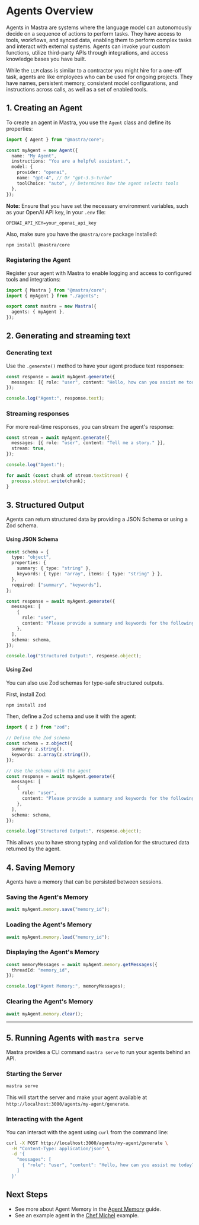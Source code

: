 # Agents Overview

Agents in Mastra are systems where the language model can autonomously decide on a sequence of actions to perform tasks. They have access to tools, workflows, and synced data, enabling them to perform complex tasks and interact with external systems. Agents can invoke your custom functions, utilize third-party APIs through integrations, and access knowledge bases you have built.

While the `LLM` class is similar to a contractor you might hire for a one-off task, agents are like employees who can be used for ongoing projects. They have names, persistent memory, consistent model configurations, and instructions across calls, as well as a set of enabled tools.

## 1. Creating an Agent

To create an agent in Mastra, you use the `Agent` class and define its properties:

```ts showLineNumbers filename="src/mastra/agents/index.ts" copy
import { Agent } from "@mastra/core";

const myAgent = new Agent({
  name: "My Agent",
  instructions: "You are a helpful assistant.",
  model: {
    provider: "openai",
    name: "gpt-4", // Or "gpt-3.5-turbo"
    toolChoice: "auto", // Determines how the agent selects tools
  },
});
```

**Note:** Ensure that you have set the necessary environment variables, such as your OpenAI API key, in your `.env` file:

```.env filename=".env" copy
OPENAI_API_KEY=your_openai_api_key
```

Also, make sure you have the `@mastra/core` package installed:

```bash npm2yarn copy
npm install @mastra/core
```

### Registering the Agent

Register your agent with Mastra to enable logging and access to configured tools and integrations:

```ts showLineNumbers filename="src/mastra/index.ts" lines={3, 8} copy
import { Mastra } from "@mastra/core";
import { myAgent } from "./agents";

export const mastra = new Mastra({
  agents: { myAgent },
});
```

## 2. Generating and streaming text

### Generating text

Use the `.generate()` method to have your agent produce text responses:

```ts showLineNumbers filename="src/mastra/index.ts" copy
const response = await myAgent.generate({
  messages: [{ role: "user", content: "Hello, how can you assist me today?" }],
});

console.log("Agent:", response.text);
```

### Streaming responses

For more real-time responses, you can stream the agent's response:

```ts showLineNumbers filename="src/mastra/index.ts" lines={6} copy
const stream = await myAgent.generate({
  messages: [{ role: "user", content: "Tell me a story." }],
  stream: true,
});

console.log("Agent:");

for await (const chunk of stream.textStream) {
  process.stdout.write(chunk);
}
```

## **3. Structured Output**

Agents can return structured data by providing a JSON Schema or using a Zod schema.

#### Using JSON Schema

```typescript
const schema = {
  type: "object",
  properties: {
    summary: { type: "string" },
    keywords: { type: "array", items: { type: "string" } },
  },
  required: ["summary", "keywords"],
};

const response = await myAgent.generate({
  messages: [
    {
      role: "user",
      content: "Please provide a summary and keywords for the following text: ...",
    },
  ],
  schema: schema,
});

console.log("Structured Output:", response.object);
```

#### Using Zod

You can also use Zod schemas for type-safe structured outputs.

First, install Zod:

```bash npm2yarn copy
npm install zod
```

Then, define a Zod schema and use it with the agent:

```ts showLineNumbers filename="src/mastra/index.ts" copy
import { z } from "zod";

// Define the Zod schema
const schema = z.object({
  summary: z.string(),
  keywords: z.array(z.string()),
});

// Use the schema with the agent
const response = await myAgent.generate({
  messages: [
    {
      role: "user",
      content: "Please provide a summary and keywords for the following text: ...",
    },
  ],
  schema: schema,
});

console.log("Structured Output:", response.object);
```

This allows you to have strong typing and validation for the structured data returned by the agent.

## **4. Saving Memory**

Agents have a memory that can be persisted between sessions.

### **Saving the Agent's Memory**

```typescript
await myAgent.memory.save("memory_id");
```

### **Loading the Agent's Memory**

```typescript
await myAgent.memory.load("memory_id");
```

### **Displaying the Agent's Memory**

```typescript
const memoryMessages = await myAgent.memory.getMessages({
  threadId: "memory_id",
});

console.log("Agent Memory:", memoryMessages);
```

### **Clearing the Agent's Memory**

```typescript
await myAgent.memory.clear();
```

---

## **5. Running Agents with `mastra serve`**

Mastra provides a CLI command `mastra serve` to run your agents behind an API.

### **Starting the Server**

```bash
mastra serve
```

This will start the server and make your agent available at `http://localhost:3000/agents/my-agent/generate`.

### **Interacting with the Agent**

You can interact with the agent using `curl` from the command line:

```bash
curl -X POST http://localhost:3000/agents/my-agent/generate \
  -H "Content-Type: application/json" \
  -d '{
    "messages": [
      { "role": "user", "content": "Hello, how can you assist me today?" }
    ]
  }'
```

## Next Steps

- See more about Agent Memory in the [Agent Memory](./01-agent-memory.mdx) guide.
- See an example agent in the [Chef Michel](./02-chef-michel.mdx) example.

